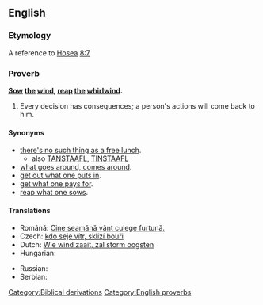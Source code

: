 ==English==

===Etymology===
A reference to [[w:Book of Hosea|Hosea]] [[s:Bible (King James)/Hosea#Chapter 8|8:7]]

===Proverb===
'''[[sow|Sow]] [[the]] [[wind]], [[reap]] [[the]] [[whirlwind]].'''

# Every decision has consequences; a person's actions will come back to him.

====Synonyms====
* [[there's no such thing as a free lunch]].
** also [[TANSTAAFL]], [[TINSTAAFL]]
* [[what goes around, comes around]].
* [[get out what one puts in]].
* [[get what one pays for]].
* [[reap what one sows]].

====Translations====
{{trans-top|every decision has consequences; a person's actions will come back to him}}
* Română: [[Cine seamănă vânt culege furtună.]]
* Czech: [[kdo seje vítr, sklízí bouři]]
* Dutch: [[Wie wind zaait, zal storm oogsten]]
* Hungarian: {{t+|hu|aki szelet vet, vihart arat}}
{{trans-mid}}
* Russian: {{t|ru|посеешь ветер, пожнёшь бурю|tr=poséješ véter, požnjóš búrju}}
* Serbian: {{t|sr|ко сеје ветар, жање олују|tr=ko seje vetar, žanje oluju|sc=Cyrl}}
{{trans-bottom}}

[[Category:Biblical derivations]]
[[Category:English proverbs]]
